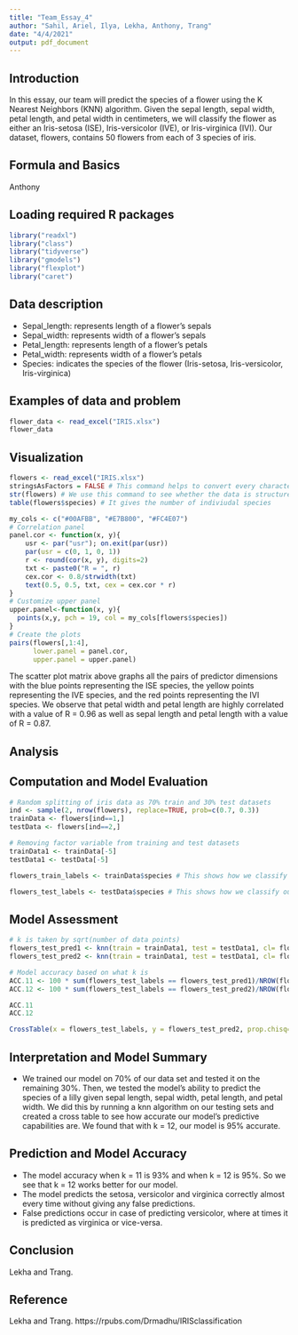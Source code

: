 ```yaml
---
title: "Team_Essay_4"
author: "Sahil, Ariel, Ilya, Lekha, Anthony, Trang"
date: "4/4/2021"
output: pdf_document
---
```


## Introduction

In this essay, our team will predict the species of a flower using the K Nearest Neighbors (KNN) algorithm. Given the sepal length, sepal width, petal length, and petal width in centimeters, we will classify the flower as either an Iris-setosa (ISE), Iris-versicolor (IVE), or Iris-virginica (IVI). Our dataset, flowers, contains 50 flowers from each of 3 species of iris. 

## Formula and Basics

Anthony

## Loading required R packages

```r
library("readxl")
library("class")
library("tidyverse")
library("gmodels")
library("flexplot")
library("caret")
```

## Data description

- Sepal_length: represents length of a flower's sepals
- Sepal_width: represents width of a flower's sepals
- Petal_length: represents length of a flower's petals
- Petal_width: represents width of a flower's petals 
- Species: indicates the species of the flower (Iris-setosa, Iris-versicolor, Iris-virginica)

## Examples of data and problem
```r
flower_data <- read_excel("IRIS.xlsx")
flower_data
```
## Visualization

```r
flowers <- read_excel("IRIS.xlsx")
stringsAsFactors = FALSE # This command helps to convert every character vector to a factor wherever it makes sense.
str(flowers) # We use this command to see whether the data is structured or not.
table(flowers$species) # It gives the number of indiviudal species

my_cols <- c("#00AFBB", "#E7B800", "#FC4E07")  
# Correlation panel
panel.cor <- function(x, y){
    usr <- par("usr"); on.exit(par(usr))
    par(usr = c(0, 1, 0, 1))
    r <- round(cor(x, y), digits=2)
    txt <- paste0("R = ", r)
    cex.cor <- 0.8/strwidth(txt)
    text(0.5, 0.5, txt, cex = cex.cor * r)
}
# Customize upper panel
upper.panel<-function(x, y){
  points(x,y, pch = 19, col = my_cols[flowers$species])
}
# Create the plots
pairs(flowers[,1:4], 
      lower.panel = panel.cor,
      upper.panel = upper.panel)
```
The scatter plot matrix above graphs all the pairs of predictor dimensions with the blue points representing the ISE species, the yellow points representing the IVE species, and the red points representing the IVI species. We observe that petal width and petal length are highly correlated with a value of R = 0.96 as well as sepal length and petal length with a value of R = 0.87.

## Analysis

## Computation and Model Evaluation

```r
# Random splitting of iris data as 70% train and 30% test datasets
ind <- sample(2, nrow(flowers), replace=TRUE, prob=c(0.7, 0.3))
trainData <- flowers[ind==1,]
testData <- flowers[ind==2,]

# Removing factor variable from training and test datasets
trainData1 <- trainData[-5]
testData1 <- testData[-5]

flowers_train_labels <- trainData$species # This shows how we classify our observation

flowers_test_labels <- testData$species # This shows how we classify our observation
```

## Model Assessment

```r
# k is taken by sqrt(number of data points)
flowers_test_pred1 <- knn(train = trainData1, test = testData1, cl= flowers_train_labels, k = 11, prob=TRUE) 
flowers_test_pred2 <- knn(train = trainData1, test = testData1, cl= flowers_train_labels, k = 12, prob=TRUE) 

# Model accuracy based on what k is
ACC.11 <- 100 * sum(flowers_test_labels == flowers_test_pred1)/NROW(flowers_test_labels)
ACC.12 <- 100 * sum(flowers_test_labels == flowers_test_pred2)/NROW(flowers_test_labels)

ACC.11
ACC.12

CrossTable(x = flowers_test_labels, y = flowers_test_pred2, prop.chisq=FALSE)
```

## Interpretation and Model Summary

 + We trained our model on 70% of our data set and tested it on the remaining 30%. Then, we tested the model's ability to predict     the species of a lilly given sepal length,  sepal width, petal length, and petal width. We did this by running a knn algorithm on   our testing sets and created a cross table to see how accurate our model's predictive capabilities are. We found that with k =      12, our model is 95% accurate.

## Prediction and Model Accuracy

  + The model accuracy when k = 11 is 93% and when k = 12 is 95%. So we see that k = 12 works better for our model.
  + The model predicts the setosa, versicolor and virginica correctly almost every time without giving any false predictions.
  + False predictions occur in case of predicting versicolor, where at times it is predicted as virginica or vice-versa.

## Conclusion

Lekha and Trang.

## Reference

Lekha and Trang.
https://rpubs.com/Drmadhu/IRISclassification